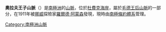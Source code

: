 '''奧拉夫王子山脈'''（{{lang-en|Prince Olav Mountains}}）是[[南極洲|南極洲]]的[[山脈|山脈]]，位於[[杜費克海岸|杜費克海岸]]，屬於[[毛德王后山脈|毛德王后山脈]]的一部分，在1911年被[[挪威|挪威]]探險家[[羅爾德·阿蒙森|羅爾德·阿蒙森]]發現，現時由[[南極條約體系|南極條約體系]]管理。

{{coord|84|57|S|173|00|W|display=title}}

{{Antarctica-geo-stub}}
[[Category:南極洲山脈|Category:南極洲山脈]]